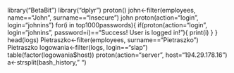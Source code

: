 library("BetaBit")
library("dplyr")
proton()
john<-filter(employees, name=="John", surname=="Insecure")
john
proton(action="login", login="johnins")
for(i in top1000passwords){
 if(proton(action="login", login="johnins", password=i)=="Success! User is logged in!"){
   print(i)
   }
}
head(logs)
Pietraszko<-filter(employees, surname=="Pietraszko")
Pietraszko
logowania<-filter(logs, login=="slap")
table(factor(logowania$host)) 
proton(action="server", host="194.29.178.16")
a<-strsplit(bash_history," ")
